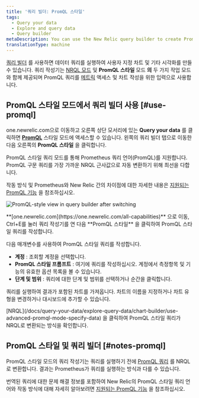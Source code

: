 ```yaml
---
title: '쿼리 빌더: PromQL 스타일'
tags:
  - Query your data
  - Explore and query data
  - Query builder
metaDescription: You can use the New Relic query builder to create PromQL-style queries and charts.
translationType: machine
---
```



[쿼리 빌더](/docs/query-your-data/explore-query-data/query-builder/introduction-query-builder) 를 사용하면 데이터 쿼리를 실행하여 사용자 지정 차트 및 기타 시각화를 만들 수 있습니다. 쿼리 작성기는 [NRQL 모드](/docs/chart-builder/use-chart-builder/choose-data/use-advanced-nrql-mode-specify-data) 및 **PromQL 스타일** 모드 **의** 두 가지 작업 모드와 함께 제공되며 PromQL 쿼리를 [메트릭](/docs/using-new-relic/data/understand-data/new-relic-data-types#metrics) 액세스 및 차트 작성을 위한 입력으로 사용합니다.

## PromQL 스타일 모드에서 쿼리 빌더 사용 [#use-promql]

one.newrelic.com으로 이동하고 오른쪽 상단 모서리에 있는 **Query your data** 를 클릭하면 **[PromQL](https://one.newrelic.com/all-capabilities)** 스타일 모드에 액세스할 수 있습니다. 왼쪽의 쿼리 빌더 탭으로 이동한 다음 오른쪽의 **PromQL 스타일** 을 클릭합니다.

<Callout variant="tip">
  PromQL 스타일 쿼리 모드를 통해 Prometheus 쿼리 언어(PromQL)를 지원합니다. PromQL 구문 쿼리를 가장 가까운 NRQL 근사값으로 자동 변환하기 위해 최선을 다합니다.

  작동 방식 및 Prometheus와 New Relic 간의 차이점에 대한 자세한 내용은 [지원되는 PromQL 기능](/docs/integrations/prometheus-integrations/view-query-data/supported-promql-features) 을 참조하십시오.
</Callout>

<img
  title="PromQL mode"
  alt="PromQL-style view in query builder after switching"
  src={promQlAfter}
/>

<figcaption>
  **[one.newrelic.com](https://one.newrelic.com/all-capabilities)** 으로 이동, Ctrl+E를 눌러 쿼리 작성기를 연 다음 **PromQL 스타일** 을 클릭하여 PromQL 스타일 쿼리를 작성합니다.
</figcaption>

다음 매개변수를 사용하여 PromQL 스타일 쿼리를 작성합니다.

* **계정** : 조회할 계정을 선택합니다.
* **PromQL 스타일 프롬프트** : 여기에 쿼리를 작성하십시오. 계정에서 측정항목 및 기능의 유효한 옵션 목록을 볼 수 있습니다.
* **단계 및 범위** : 쿼리에 대한 단계 및 범위를 선택하거나 순간을 클릭합니다.

쿼리를 실행하여 결과가 포함된 차트를 가져옵니다. 차트의 이름을 지정하거나 차트 유형을 변경하거나 대시보드에 추가할 수 있습니다.

<Callout variant="tip">
  [NRQL](/docs/query-your-data/explore-query-data/chart-builder/use-advanced-promql-mode-specify-data) 을 클릭하여 PromQL 스타일 쿼리가 NRQL로 변환되는 방식을 확인합니다.
</Callout>

## PromQL 스타일 및 쿼리 빌더 [#notes-promql]

PromQL 스타일 모드의 쿼리 작성기는 쿼리를 실행하기 전에 [PromQL 쿼리](https://prometheus.io/docs/prometheus/latest/querying/basics) 를 NRQL로 변환합니다. 결과는 Prometheus가 쿼리를 실행하는 방식과 다를 수 있습니다.

번역된 쿼리에 대한 문제 해결 정보를 포함하여 New Relic의 PromQL 스타일 쿼리 언어와 작동 방식에 대해 자세히 알아보려면 [지원되는 PromQL 기능](/docs/integrations/prometheus-integrations/view-query-data/supported-promql-features) 을 참조하십시오.